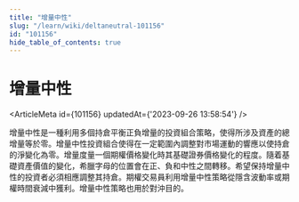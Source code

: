 ```yaml
---
title: "增量中性"
slug: "/learn/wiki/deltaneutral-101156"
id: "101156"
hide_table_of_contents: true
---
```



# 增量中性

<ArticleMeta id={101156} updatedAt={'2023-09-26 13:58:54'} />
<div className='border-solid border-b border-t-0 my-4 border-[var(--ifm-color-gray-300)]' />

增量中性是一種利用多個持倉平衡正負增量的投資組合策略，使得所涉及資產的總增量等於零。增量中性投資組合使得在一定範圍內調整對市場運動的響應以使持倉的淨變化為零。增量度量一個期權價格變化時其基礎證券價格變化的程度。隨着基礎資產價值的變化，希臘字母的位置會在正、負和中性之間轉移。希望保持增量中性的投資者必須相應調整其持倉。期權交易員利用增量中性策略從隱含波動率或期權時間衰減中獲利。增量中性策略也用於對沖目的。

